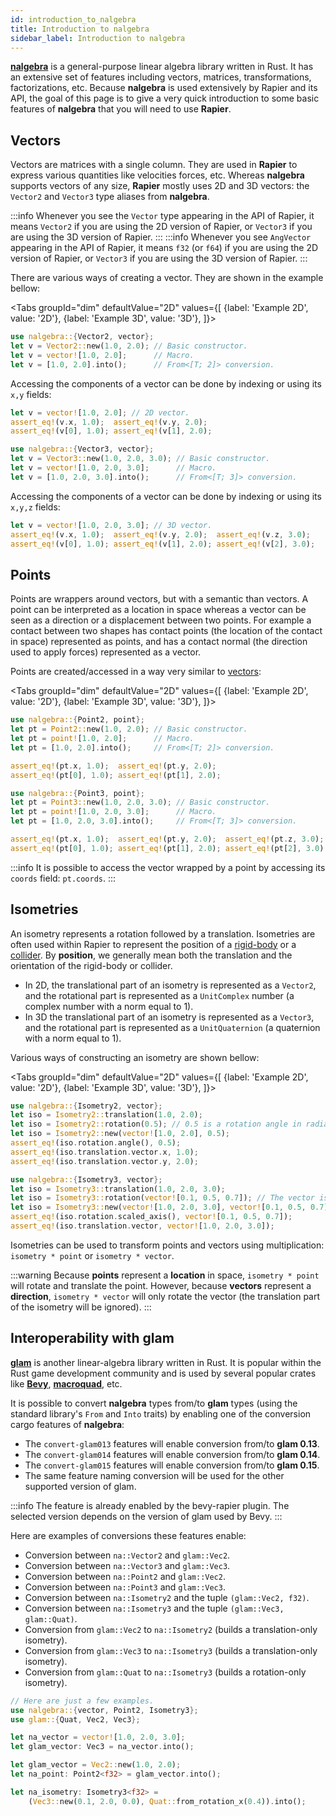 ```yaml
---
id: introduction_to_nalgebra
title: Introduction to nalgebra
sidebar_label: Introduction to nalgebra
---
```



[**nalgebra**](https://nalgebra.org) is a general-purpose linear algebra library written in Rust. It has an extensive
set of features including vectors, matrices, transformations, factorizations, etc. Because **nalgebra** is used
extensively by Rapier and its API, the goal of this page is to give a very quick introduction to some basic features
of **nalgebra** that you will need to use **Rapier**.

## Vectors
Vectors are matrices with a single column. They are used in **Rapier** to express various quantities like velocities
forces, etc. Whereas **nalgebra** supports vectors of any size, **Rapier** mostly uses 2D and 3D vectors: the `Vector2`
and `Vector3` type aliases from **nalgebra**.

:::info
Whenever you see the `Vector` type appearing in the API of Rapier, it means `Vector2` if you are
using the 2D version of Rapier, or `Vector3` if you are using the 3D version of Rapier.
:::
:::info
Whenever you see `AngVector` appearing in the API of Rapier, it means `f32` (or `f64`) if you are using the 2D
version of Rapier, or `Vector3` if you are using the 3D version of Rapier.
:::

There are various ways of creating a vector. They are shown in the example bellow:

<Tabs
  groupId="dim"
  defaultValue="2D"
  values={[
    {label: 'Example 2D', value: '2D'},
    {label: 'Example 3D', value: '3D'},
  ]}>
  <TabItem value="2D">

```rust
use nalgebra::{Vector2, vector};
let v = Vector2::new(1.0, 2.0); // Basic constructor.
let v = vector![1.0, 2.0];      // Macro.
let v = [1.0, 2.0].into();      // From<[T; 2]> conversion.
```

Accessing the components of a vector can be done by indexing or using its `x,y` fields:

```rust
let v = vector![1.0, 2.0]; // 2D vector.
assert_eq!(v.x, 1.0);  assert_eq!(v.y, 2.0);
assert_eq!(v[0], 1.0); assert_eq!(v[1], 2.0);
```

  </TabItem>
  <TabItem value="3D">

```rust
use nalgebra::{Vector3, vector};
let v = Vector3::new(1.0, 2.0, 3.0); // Basic constructor.
let v = vector![1.0, 2.0, 3.0];      // Macro.
let v = [1.0, 2.0, 3.0].into();      // From<[T; 3]> conversion.
```

Accessing the components of a vector can be done by indexing or using its `x,y,z` fields:

```rust
let v = vector![1.0, 2.0, 3.0]; // 3D vector.
assert_eq!(v.x, 1.0);  assert_eq!(v.y, 2.0);  assert_eq!(v.z, 3.0);
assert_eq!(v[0], 1.0); assert_eq!(v[1], 2.0); assert_eq!(v[2], 3.0);
```

  </TabItem>
</Tabs>

## Points
Points are wrappers around vectors, but with a semantic than vectors. A point can be interpreted as a location in
space whereas a vector can be seen as a direction or a displacement between two points. For example
a contact between two shapes has contact points (the location of the contact in space) represented as points,
and has a contact normal (the direction used to apply forces) represented as a vector.

Points are created/accessed in a way very similar to [vectors](#vectors):

<Tabs
  groupId="dim"
  defaultValue="2D"
  values={[
    {label: 'Example 2D', value: '2D'},
    {label: 'Example 3D', value: '3D'},
  ]}>
  <TabItem value="2D">

```rust
use nalgebra::{Point2, point};
let pt = Point2::new(1.0, 2.0); // Basic constructor.
let pt = point![1.0, 2.0];      // Macro.
let pt = [1.0, 2.0].into();     // From<[T; 2]> conversion.

assert_eq!(pt.x, 1.0);  assert_eq!(pt.y, 2.0);
assert_eq!(pt[0], 1.0); assert_eq!(pt[1], 2.0);
```

  </TabItem>
  <TabItem value="3D">

```rust
use nalgebra::{Point3, point};
let pt = Point3::new(1.0, 2.0, 3.0); // Basic constructor.
let pt = point![1.0, 2.0, 3.0];      // Macro.
let pt = [1.0, 2.0, 3.0].into();     // From<[T; 3]> conversion.

assert_eq!(pt.x, 1.0);  assert_eq!(pt.y, 2.0);  assert_eq!(pt.z, 3.0);
assert_eq!(pt[0], 1.0); assert_eq!(pt[1], 2.0); assert_eq!(pt[2], 3.0);
```

  </TabItem>
</Tabs>

:::info
It is possible to access the vector wrapped by a point by accessing its `coords` field: `pt.coords`.
:::

## Isometries
An isometry represents a rotation followed by a translation. Isometries are often used within Rapier to represent
the position of a [rigid-body](rigid_bodies#position) or a [collider](colliders#position). By **position**, we generally
mean both the translation and the orientation of the rigid-body or collider.
- In 2D, the translational part of an isometry is represented as a `Vector2`, and the rotational part
  is represented as a `UnitComplex` number (a complex number with a norm equal to 1).
- In 3D the translational part of an isometry is represented as a `Vector3`, and the rotational part
  is represented as a `UnitQuaternion` (a quaternion with a norm equal to 1).

Various ways of constructing an isometry are shown bellow:

<Tabs
  groupId="dim"
  defaultValue="2D"
  values={[
    {label: 'Example 2D', value: '2D'},
    {label: 'Example 3D', value: '3D'},
  ]}>
  <TabItem value="2D">

```rust
use nalgebra::{Isometry2, vector};
let iso = Isometry2::translation(1.0, 2.0);
let iso = Isometry2::rotation(0.5); // 0.5 is a rotation angle in radians.
let iso = Isometry2::new(vector![1.0, 2.0], 0.5);
assert_eq!(iso.rotation.angle(), 0.5);
assert_eq!(iso.translation.vector.x, 1.0);
assert_eq!(iso.translation.vector.y, 2.0);
```

  </TabItem>
  <TabItem value="3D">

```rust
use nalgebra::{Isometry3, vector};
let iso = Isometry3::translation(1.0, 2.0, 3.0);
let iso = Isometry3::rotation(vector![0.1, 0.5, 0.7]); // The vector is the rotation in axis-angle format.
let iso = Isometry3::new(vector![1.0, 2.0, 3.0], vector![0.1, 0.5, 0.7]);
assert_eq!(iso.rotation.scaled_axis(), vector![0.1, 0.5, 0.7]);
assert_eq!(iso.translation.vector, vector![1.0, 2.0, 3.0]);
```

  </TabItem>
</Tabs>

Isometries can be used to transform points and vectors using multiplication: `isometry * point` or `isometry * vector`.

:::warning
Because **points** represent a **location** in space, `isometry * point` will rotate and translate the point. However,
because **vectors** represent a **direction**, `isometry * vector` will only rotate the vector (the translation part
of the isometry will be ignored).
:::

## Interoperability with glam
[**glam**](https://crates.io/crates/glam) is another linear-algebra library written in Rust. It is popular within
the Rust game development community and is used by several popular crates like [**Bevy**](https://bevyengine.org),
[**macroquad**](https://crates.io/crates/macroquad), etc.

It is possible to convert **nalgebra** types from/to **glam** types (using the standard library's `From` and `Into` traits)
by enabling one of the conversion cargo features of **nalgebra**:
- The `convert-glam013` features will enable conversion from/to **glam 0.13**.
- The `convert-glam014` features will enable conversion from/to **glam 0.14**.
- The `convert-glam015` features will enable conversion from/to **glam 0.15**.
- The same feature naming conversion will be used for the other supported version of glam.

<bevy>

:::info
The feature is already enabled by the bevy-rapier plugin. The selected version depends on the version
of glam used by Bevy.
:::

</bevy>

Here are examples of conversions these features enable:
- Conversion between `na::Vector2` and `glam::Vec2`.
- Conversion between `na::Vector3` and `glam::Vec3`.
- Conversion between `na::Point2` and `glam::Vec2`.
- Conversion between `na::Point3` and `glam::Vec3`.
- Conversion between `na::Isometry2` and the tuple `(glam::Vec2, f32)`.
- Conversion between `na::Isometry3` and the tuple `(glam::Vec3, glam::Quat)`.
- Conversion from `glam::Vec2` to `na::Isometry2` (builds a translation-only isometry).
- Conversion from `glam::Vec3` to `na::Isometry3` (builds a translation-only isometry).
- Conversion from `glam::Quat` to `na::Isometry3` (builds a rotation-only isometry).

```rust
// Here are just a few examples.
use nalgebra::{vector, Point2, Isometry3};
use glam::{Quat, Vec2, Vec3};

let na_vector = vector![1.0, 2.0, 3.0];
let glam_vector: Vec3 = na_vector.into();

let glam_vector = Vec2::new(1.0, 2.0);
let na_point: Point2<f32> = glam_vector.into();

let na_isometry: Isometry3<f32> = 
    (Vec3::new(0.1, 2.0, 0.0), Quat::from_rotation_x(0.4)).into();
```
